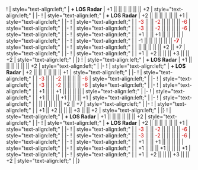 {{Ship/EquipmentBonuses|Kai Ni|class=<includeonly>mw-collapsed</includeonly>}}
!{{GreenGunDP}}{{EquipmentLink|12.7cm Single High-angle Gun Mount Kai 2}}
| style="text-align:left;" | '''+ LOS Radar''' 
| +1 || || || || || || +2
| style="text-align:left;" | 
|-
!{{GreenGunDP}}{{EquipmentLink|12.7cm Twin High-angle Gun Mount Kai 2}}
| style="text-align:left;" | '''+ LOS Radar''' 
| +2 || || || || || || +1
| style="text-align:left;" | 
|-
! {{GreenGunDP}}{{EquipmentLink|5inch Twin Dual-purpose Gun Mount (Concentrated Deployment)}}
| style="text-align:left;" | 
| <font color=#CC0000>-3</font> || || <font color=#CC0000>-2</font> || || || || <font color=#CC0000>-6</font>
| style="text-align:left;" | 
|-
! {{GreenGunDP}}{{EquipmentLink|GFCS Mk.37 + 5inch Twin Dual-purpose Gun Mount (Concentrated Deployment)}}
| style="text-align:left;" | 
| <font color=#CC0000>-3</font> || || <font color=#CC0000>-2</font> || || || || <font color=#CC0000>-6</font>
| style="text-align:left;" | 
|-
! {{RedGunMedium}}{{EquipmentLink|Bofors 15.2cm Twin Gun Mount Model 1930}}
| style="text-align:left;" | 
| +1 || || +1 || || || || 
| style="text-align:left;" | 
|-
! {{TorpedoWeapon}}{{EquipmentLink|Type D Kouhyouteki Kai (Kouryuu Kai)}}
| style="text-align:left;" | 
| -1 || || || || || || '''<font color=#CC0000>-7</font>'''
| style="text-align:left;" | 
|-
! {{ArmorEquipment}}{{EquipmentLink|Arctic Camouflage (+ Arctic Equipment)}}
| style="text-align:left;" | 
| || || || || || +2 || +7
| style="text-align:left;" | 
|-
! {{Skilled Lookout}}{{EquipmentLink|Skilled Lookouts}}
| style="text-align:left;" | 
| +1 || +2 || || || +3 || || +2
| style="text-align:left;" | 
|}
{{Ship/EquipmentBonuses|Kai|class=<includeonly>mw-collapsed</includeonly>}}
!{{GreenGunDP}}{{EquipmentLink|12.7cm Single High-angle Gun Mount Kai 2}}
| style="text-align:left;" | '''+ LOS Radar''' 
| +1 || || || || || || +2
| style="text-align:left;" | 
|-
!{{GreenGunDP}}{{EquipmentLink|12.7cm Twin High-angle Gun Mount Kai 2}}
| style="text-align:left;" | '''+ LOS Radar''' 
| +2 || || || || || || +1
| style="text-align:left;" | 
|-
! {{GreenGunDP}}{{EquipmentLink|5inch Twin Dual-purpose Gun Mount (Concentrated Deployment)}}
| style="text-align:left;" | 
| <font color=#CC0000>-3</font> || || <font color=#CC0000>-2</font> || || || || <font color=#CC0000>-6</font>
| style="text-align:left;" | 
|-
! {{GreenGunDP}}{{EquipmentLink|GFCS Mk.37 + 5inch Twin Dual-purpose Gun Mount (Concentrated Deployment)}}
| style="text-align:left;" | 
| <font color=#CC0000>-3</font> || || <font color=#CC0000>-2</font> || || || || <font color=#CC0000>-6</font>
| style="text-align:left;" | 
|-
! {{RedGunMedium}}{{EquipmentLink|Bofors 15.2cm Twin Gun Mount Model 1930}}
| style="text-align:left;" | 
| +1 || || +1 || || || || 
| style="text-align:left;" | 
|-
! {{Seaplane}}{{EquipmentLink|S9 Osprey}}
| style="text-align:left;" | 
| +1 || || || +1 || || || +1
| style="text-align:left;" | 
|-
! {{ArmorEquipment}}{{EquipmentLink|Arctic Camouflage (+ Arctic Equipment)}}
| style="text-align:left;" | 
| || || || || || +2 || +7
| style="text-align:left;" | 
|-
! {{Skilled Lookout}}{{EquipmentLink|Skilled Lookouts}}
| style="text-align:left;" | 
| +1 || +2 || || || +3 || || +2
| style="text-align:left;" | 
|}
{{Ship/EquipmentBonuses||class=<includeonly>mw-collapsed</includeonly>}}
!{{GreenGunDP}}{{EquipmentLink|12.7cm Single High-angle Gun Mount Kai 2}}
| style="text-align:left;" | '''+ LOS Radar''' 
| +1 || || || || || || +2
| style="text-align:left;" | 
|-
!{{GreenGunDP}}{{EquipmentLink|12.7cm Twin High-angle Gun Mount Kai 2}}
| style="text-align:left;" | '''+ LOS Radar''' 
| +2 || || || || || || +1
| style="text-align:left;" | 
|-
! {{GreenGunDP}}{{EquipmentLink|5inch Twin Dual-purpose Gun Mount (Concentrated Deployment)}}
| style="text-align:left;" | 
| <font color=#CC0000>-3</font> || || <font color=#CC0000>-2</font> || || || || <font color=#CC0000>-6</font>
| style="text-align:left;" | 
|-
! {{GreenGunDP}}{{EquipmentLink|GFCS Mk.37 + 5inch Twin Dual-purpose Gun Mount (Concentrated Deployment)}}
| style="text-align:left;" | 
| <font color=#CC0000>-3</font> || || <font color=#CC0000>-2</font> || || || || <font color=#CC0000>-6</font>
| style="text-align:left;" | 
|-
! {{RedGunMedium}}{{EquipmentLink|Bofors 15.2cm Twin Gun Mount Model 1930}}
| style="text-align:left;" | 
| +1 || || +1 || || || || 
| style="text-align:left;" | 
|-
! {{Seaplane}}{{EquipmentLink|S9 Osprey}}
| style="text-align:left;" | 
| +1 || || || +1 || || || +1
| style="text-align:left;" | 
|-
! {{Skilled Lookout}}{{EquipmentLink|Skilled Lookouts}}
| style="text-align:left;" | 
| +1 || +2 || || || +3 || || +2
| style="text-align:left;" | 
|}